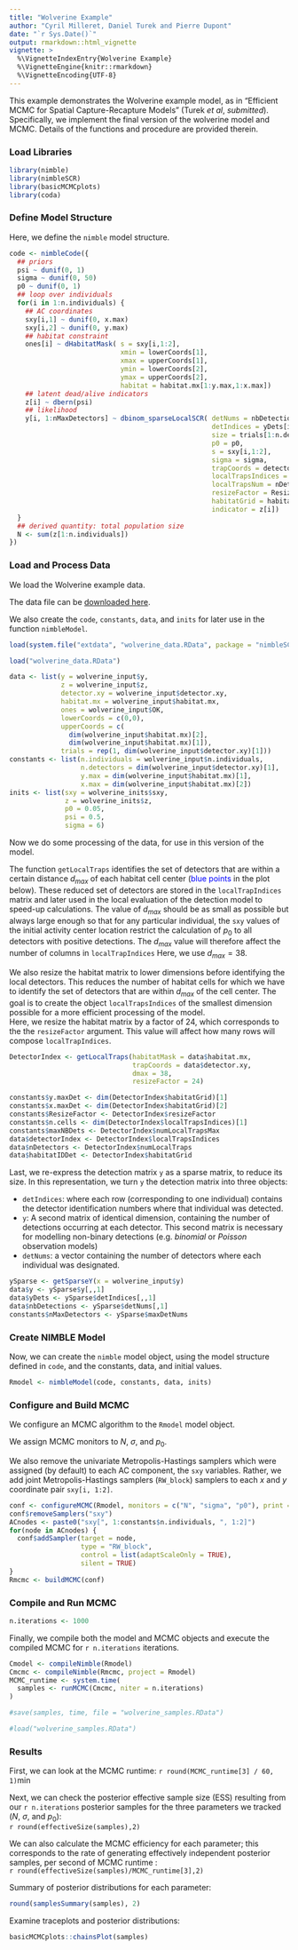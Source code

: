 ```yaml
---
title: "Wolverine Example"
author: "Cyril Milleret, Daniel Turek and Pierre Dupont"
date: "`r Sys.Date()`"
output: rmarkdown::html_vignette
vignette: >
  %\VignetteIndexEntry{Wolverine Example}
  %\VignetteEngine{knitr::rmarkdown}
  %\VignetteEncoding{UTF-8}
---
```


This example demonstrates the Wolverine example model, as in
"Efficient MCMC for Spatial Capture-Recapture Models" (Turek *et al*, *submitted*).
Specifically, we implement the final version of the wolverine
model and MCMC.  Details of the functions and procedure are provided therein.


### Load Libraries 

```r
library(nimble)
library(nimbleSCR)
library(basicMCMCplots)
library(coda)

```


### Define Model Structure

Here, we define the `nimble` model structure.
```r
code <- nimbleCode({
  ## priors
  psi ~ dunif(0, 1)
  sigma ~ dunif(0, 50)
  p0 ~ dunif(0, 1)
  ## loop over individuals
  for(i in 1:n.individuals) {
    ## AC coordinates
    sxy[i,1] ~ dunif(0, x.max)
    sxy[i,2] ~ dunif(0, y.max)
    ## habitat constraint 
    ones[i] ~ dHabitatMask( s = sxy[i,1:2],
                            xmin = lowerCoords[1],
                            xmax = upperCoords[1],
                            ymin = lowerCoords[2],
                            ymax = upperCoords[2],
                            habitat = habitat.mx[1:y.max,1:x.max])
    ## latent dead/alive indicators
    z[i] ~ dbern(psi)
    ## likelihood
    y[i, 1:nMaxDetectors] ~ dbinom_sparseLocalSCR( detNums = nbDetections[i],
                                                   detIndices = yDets[i,1:nMaxDetectors],
                                                   size = trials[1:n.detectors],
                                                   p0 = p0,
                                                   s = sxy[i,1:2],
                                                   sigma = sigma,
                                                   trapCoords = detector.xy[1:n.detectors,1:2],
                                                   localTrapsIndices = detectorIndex[1:n.cells,1:maxNBDets],
                                                   localTrapsNum = nDetectors[1:n.cells],
                                                   resizeFactor = ResizeFactor,
                                                   habitatGrid = habitatIDDet[1:y.maxDet,1:x.maxDet],
                                                   indicator = z[i])
  }
  ## derived quantity: total population size
  N <- sum(z[1:n.individuals])
})
```


### Load and Process Data

We load the Wolverine example data.

The data file can be [downloaded here](http://danielturek.github.io/public/scr/wolverine_data.RData).

We also create the `code`, `constants`, `data`, and `inits` for later use in the function `nimbleModel`. 

```r
load(system.file("extdata", "wolverine_data.RData", package = "nimbleSCR"))
```

```r
load("wolverine_data.RData")
```

```r
data <- list(y = wolverine_input$y,
             z = wolverine_input$z,
             detector.xy = wolverine_input$detector.xy,
             habitat.mx = wolverine_input$habitat.mx,
             ones = wolverine_input$OK,
             lowerCoords = c(0,0),
             upperCoords = c(
               dim(wolverine_input$habitat.mx)[2],
               dim(wolverine_input$habitat.mx)[1]),
             trials = rep(1, dim(wolverine_input$detector.xy)[1]))
constants <- list(n.individuals = wolverine_input$n.individuals,
                  n.detectors = dim(wolverine_input$detector.xy)[1],
                  y.max = dim(wolverine_input$habitat.mx)[1],
                  x.max = dim(wolverine_input$habitat.mx)[2])
inits <- list(sxy = wolverine_inits$sxy,
              z = wolverine_inits$z,
              p0 = 0.05,
              psi = 0.5,
              sigma = 6)
```


Now we do some processing of the data, for use in this version
of the model.

The function `getLocalTraps` identifies the set of detectors that
are within a certain distance $d_{max}$ of each habitat cell
center (<span style="color: blue;">blue points</span> in the plot below). These reduced set of detectors are stored in the `localTrapIndices` matrix and later used in the local evaluation of the detection model to speed-up calculations.
The value of $d_{max}$ should be as small as possible but always large enough so that for any particular individual, the `sxy` values of the initial activity center location
restrict the calculation of $p_{0}$ to all detectors with positive detections.
The $d_{max}$ value will therefore affect the number of columns in `localTrapIndices`
Here, we use $d_{max}=38$. 

We also resize the habitat matrix to lower dimensions before identifying the local detectors. This reduces the number of habitat cells for which we have to identify the set of detectors that are within $d_{max}$ of the cell center. 
The goal is to create the object `localTrapsIndices` of the smallest dimension possible for a more efficient processing of the model.  
Here, we resize the habitat matrix by a factor of 24, which corresponds to the the `resizeFactor` argument. This value will affect how many rows will compose `localTrapIndices`.

```r
DetectorIndex <- getLocalTraps(habitatMask = data$habitat.mx,
                               trapCoords = data$detector.xy,
                               dmax = 38,
                               resizeFactor = 24)

constants$y.maxDet <- dim(DetectorIndex$habitatGrid)[1]
constants$x.maxDet <- dim(DetectorIndex$habitatGrid)[2]
constants$ResizeFactor <- DetectorIndex$resizeFactor
constants$n.cells <- dim(DetectorIndex$localTrapsIndices)[1]
constants$maxNBDets <- DetectorIndex$numLocalTrapsMax
data$detectorIndex <- DetectorIndex$localTrapsIndices
data$nDetectors <- DetectorIndex$numLocalTraps
data$habitatIDDet <- DetectorIndex$habitatGrid

```


Last, we re-express the detection matrix `y` as a sparse matrix, to reduce its size. In this representation, we turn `y` the detection matrix into three objects:

* `detIndices`: where each row (corresponding to one individual) contains the detector identification numbers where that individual was detected. 
* `y`: A second matrix of identical dimension, containing the number of detections occurring at each detector. This second matrix is necessary for modelling non-binary detections (e.g. $binomial$ or $Poisson$ observation models)
* `detNums`: a vector containing the number of detectors where each individual was designated.

```r
ySparse <- getSparseY(x = wolverine_input$y)
data$y <- ySparse$y[,,1]  
data$yDets <- ySparse$detIndices[,,1]
data$nbDetections <- ySparse$detNums[,1]
constants$nMaxDetectors <- ySparse$maxDetNums

```


### Create NIMBLE Model

Now, we can create the `nimble` model object, using the model structure
defined in `code`, and the constants, data, and initial values.
```r
Rmodel <- nimbleModel(code, constants, data, inits)
```


### Configure and Build MCMC

We configure an MCMC algorithm to the `Rmodel` model object.

We assign MCMC monitors to $N$, $\sigma$, and $p_0$.

We also remove the univariate Metropolis-Hastings samplers which were
assigned (by default) to each AC component, the `sxy` variables.
Rather, we add joint Metropolis-Hastings samplers (`RW_block`)
samplers to each $x$ and $y$ coordinate pair `sxy[i, 1:2]`.

```r
conf <- configureMCMC(Rmodel, monitors = c("N", "sigma", "p0"), print = FALSE)
conf$removeSamplers("sxy")
ACnodes <- paste0("sxy[", 1:constants$n.individuals, ", 1:2]")
for(node in ACnodes) {
  conf$addSampler(target = node,
                  type = "RW_block",
                  control = list(adaptScaleOnly = TRUE),
                  silent = TRUE)
}
Rmcmc <- buildMCMC(conf)
```


### Compile and Run MCMC
```r
n.iterations <- 1000
```

Finally, we compile both the model and MCMC objects and
execute the compiled MCMC for `r n.iterations` iterations.

```r
Cmodel <- compileNimble(Rmodel)
Cmcmc <- compileNimble(Rmcmc, project = Rmodel)
MCMC_runtime <- system.time(
  samples <- runMCMC(Cmcmc, niter = n.iterations)
)
```
```r
#save(samples, time, file = "wolverine_samples.RData")
```
```r
#load("wolverine_samples.RData")
```


### Results

First, we can look at the MCMC runtime: `r round(MCMC_runtime[3] / 60, 1)`min
  
Next, we can check the posterior effective sample size (ESS) resulting from our
`r n.iterations` posterior samples for the three parameters we tracked ($N$, $\sigma$, and $p_0$):  
`r round(effectiveSize(samples),2)`

We can also calculate the MCMC efficiency for each parameter; this corresponds to the rate of generating effectively independent posterior samples, per second of MCMC runtime :  
`r round(effectiveSize(samples)/MCMC_runtime[3],2)`  

Summary of posterior distributions for each parameter:
```r
round(samplesSummary(samples), 2)
```

Examine traceplots and posterior distributions:
```r
basicMCMCplots::chainsPlot(samples)
```



